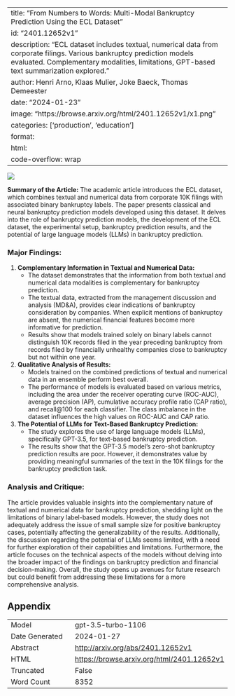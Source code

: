 
---
title: "From Numbers to Words: Multi-Modal Bankruptcy Prediction Using the ECL Dataset"
id: "2401.12652v1"
description: "ECL dataset includes textual, numerical data from corporate filings. Various bankruptcy prediction models evaluated. Complementary modalities, limitations, GPT-based text summarization explored."
author: Henri Arno, Klaas Mulier, Joke Baeck, Thomas Demeester
date: "2024-01-23"
image: "https://browse.arxiv.org/html/2401.12652v1/x1.png"
categories: ['production', 'education']
format:
  html:
    code-overflow: wrap
---

![](https://browse.arxiv.org/html/2401.12652v1/x1.png)

**Summary of the Article:**
The academic article introduces the ECL dataset, which combines textual and numerical data from corporate 10K filings with associated binary bankruptcy labels. The paper presents classical and neural bankruptcy prediction models developed using this dataset. It delves into the role of bankruptcy prediction models, the development of the ECL dataset, the experimental setup, bankruptcy prediction results, and the potential of large language models (LLMs) in bankruptcy prediction.

### Major Findings:
1. **Complementary Information in Textual and Numerical Data:**
    - The dataset demonstrates that the information from both textual and numerical data modalities is complementary for bankruptcy prediction.
    - The textual data, extracted from the management discussion and analysis (MD&A), provides clear indications of bankruptcy consideration by companies. When explicit mentions of bankruptcy are absent, the numerical financial features become more informative for prediction.
    - Results show that models trained solely on binary labels cannot distinguish 10K records filed in the year preceding bankruptcy from records filed by financially unhealthy companies close to bankruptcy but not within one year.

2. **Qualitative Analysis of Results:**
    - Models trained on the combined predictions of textual and numerical data in an ensemble perform best overall.
    - The performance of models is evaluated based on various metrics, including the area under the receiver operating curve (ROC-AUC), average precision (AP), cumulative accuracy profile ratio (CAP ratio), and recall@100 for each classifier. The class imbalance in the dataset influences the high values on ROC-AUC and CAP ratio.

3. **The Potential of LLMs for Text-Based Bankruptcy Prediction:**
    - The study explores the use of large language models (LLMs), specifically GPT-3.5, for text-based bankruptcy prediction.
    - The results show that the GPT-3.5 model's zero-shot bankruptcy prediction results are poor. However, it demonstrates value by providing meaningful summaries of the text in the 10K filings for the bankruptcy prediction task.

### Analysis and Critique:
The article provides valuable insights into the complementary nature of textual and numerical data for bankruptcy prediction, shedding light on the limitations of binary label-based models. However, the study does not adequately address the issue of small sample size for positive bankruptcy cases, potentially affecting the generalizability of the results. Additionally, the discussion regarding the potential of LLMs seems limited, with a need for further exploration of their capabilities and limitations. Furthermore, the article focuses on the technical aspects of the models without delving into the broader impact of the findings on bankruptcy prediction and financial decision-making. Overall, the study opens up avenues for future research but could benefit from addressing these limitations for a more comprehensive analysis.

## Appendix

|          |          |
|----------|----------|
| Model     | gpt-3.5-turbo-1106       |
| Date Generated     | 2024-01-27       |
| Abstract | [http://arxiv.org/abs/2401.12652v1](http://arxiv.org/abs/2401.12652v1)        |
| HTML     | [https://browse.arxiv.org/html/2401.12652v1](https://browse.arxiv.org/html/2401.12652v1)       |
| Truncated       | False       |
| Word Count       | 8352       |